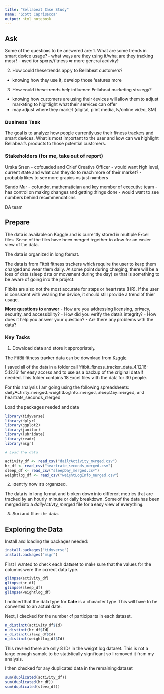 ---
title: "Bellabeat Case Study"
name: "Scott Caprisecca"
output: html_notebook
---

## Ask

Some of the questions to be answered are:
1. What are some trends in smart device usage?
- what ways are they using it/what are they tracking most?
- used for sports/fitness or more general activity?

2. How could these trends apply to Bellabeat customers?
- knowing how they use it, develop those features more

3. How could these trends help influence Bellabeat marketing strategy?
- knowing how customers are using their devices will allow them to adjust marketing to hightlight what their services can offer
- may adjust where they market (digital, print media, tv/online video, SM) 

### Business Task
The goal is to analyze how people currently use their fitness trackers and smart devices. What is most important to the user and how can we highlight Bellabeat's products to those potential customers. 


### Stakeholders (for me, take out of report)
Urska Srsen - cofounded and Chief Creative Officer
- would want high level, current state and what can they do to reach more of their market?
- probably likes to see more grapics vs just numbers

Sando Mur - cofunder, mathematician and key member of executive team
- has control on making changes and getting things done
- would want to see numbers behind recommendations

DA team


## Prepare
The data is available on Kaggle and is currently stored in multiple Excel files. Some of the files have been merged together to allow for an easier view of the data.

The data is organized in long format.

The data is from Fitbit fitness trackers which require the user to keep them charged and wear them daily. At some point during charging, there will be a loss of data (sleep data or movement during the day) so that is something to be aware of going into the project.

Fitbits are also not the most accurate for steps or heart rate (HR). If the user is consistent with wearing the device, it should still provide a trend of thier usage. 

**More questions to answer**
- How are you addressing licensing, privacy, security, and accessibility?
- How did you verify the data’s integrity?
- How does it help you answer your question?
- Are there any problems with the data?

### Key Tasks
1. Download data and store it appropriately.

The FitBit fitness tracker data can be download from [Kaggle](https://www.kaggle.com/datasets/arashnic/fitbit)

I saved all of the data in a folder call 'fitbit_fitness_tracker_data_4.12.16-5.12.16' for easy access and to use as a backup of the original data if needed. This folder contains 18 Excel files with the data for 30 people.

For this analysis I am going using the following spreadsheets: dailyActivity_merged, weightLogInfo_merged, sleepDay_merged, and heartrate_seconds_merged

Load the packages needed and data

```{r}
library(tidyverse)
library(dplyr)
library(ggplot2)
library(janitor)
library(lubridate)
library(readr)
library(msgr)

# Load the data

activity_df <- read_csv("dailyActivity_merged.csv")
hr_df <- read_csv("heartrate_seconds_merged.csv")
sleep_df <- read_csv("sleepDay_merged.csv")
weightlog_df <- read_csv("weightLogInfo_merged.csv")

```


2. Identify how it’s organized.

The data is in long format and broken down into different metrics that are tracked by an hourly, minute or daily breakdown. Some of the data has been merged into a *dailyActivty_merged* file for a easy view of everything. 

3. Sort and filter the data.


## Exploring the Data

Install and loading the packages needed: 

```{r}
install.packages("tidyverse")
install.packages("msgr")
```


First I wanted to check each dataset to make sure that the values for the columns were the correct data type. 

```{r}
glimpse(activity_df)
glimpse(hr_df)
glimpse(sleep_df)
glimpse(weightlog_df)
```

I noticed that the data type for **Date** is a character type. This will have to be converted to an actual date. 



Next, I checked for the number of participants in each dataset.

```{r}
n_distinct(activity_df$Id)
n_distinct(hr_df$Id)
n_distinct(sleep_df$Id)
n_distinct(weightlog_df$Id)
```

This reveled there are only 8 IDs in the weight log dataset. This is not a large enough sample to be statistically significant so I removed it from my analysis. 

I then checked for any duplicated data in the remaining dataset

```{r}
sum(duplicated(activity_df))
sum(duplicated(hr_df))
sum(duplicated(sleep_df))
```




